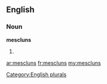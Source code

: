 ==English==

===Noun===
'''mescluns'''

# {{plural of|[[mesclun]]}}

[[Category:English plurals]]

[[ar:mescluns]]
[[fr:mescluns]]
[[my:mescluns]]